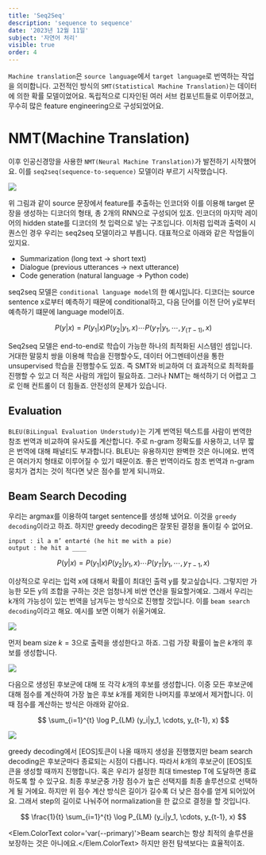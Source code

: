 ```yaml
---
title: 'Seq2Seq'
description: 'sequence to sequence'
date: '2023년 12월 11일'
subject: '자연어 처리'
visible: true
order: 4
---
```



`Machine translation`은 `source language`에서 `target language`로 번역하는 작업을 의미합니다.
고전적인 방식의 `SMT(Statistical Machine Translation)`는 데이터에 의한 확률 모델이었어요.
독립적으로 디자인된 여러 서브 컴포넌트들로 이루어졌고, 무수히 많은 feature engineering으로 구성되었어요.

# NMT(Machine Translation)

이후 인공신경망을 사용한 `NMT(Neural Machine Translation)`가 발전하기 시작했어요.
이를 `seq2seq(sequence-to-sequence)` 모델이라 부르기 시작했습니다.

![](00.png)

위 그림과 같이 source 문장에서 feature를 추출하는 인코더와 이를 이용해 target 문장을 생성하는 디코더의 형태, 총 2개의 RNN으로 구성되어 있죠.
인코더의 마지막 레이어의 hidden state를 디코더의 첫 입력으로 넣는 구조입니다.
이처럼 입력과 출력이 시퀀스인 경우 우리는 seq2seq 모델이라고 부릅니다.
대표적으로 아래와 같은 작업들이 있지요.

* Summarization (long text -> short text)
* Dialogue (previous utterances → next utterance)
* Code generation (natural language → Python code)

seq2seq 모델은 `conditional language model`의 한 예시입니다.
디코더는 source sentence x로부터 예측하기 때문에 conditional하고,
다음 단어를 이전 단어 y로부터 예측하기 떄문에 language model이죠.

$$
P(y|x) = P(y_1|x) P(y_2|y_1,x) \cdots P(y_T|y_1, \cdots, y_{(T-1)}, x)
$$

Seq2seq 모델은 end-to-end로 학습이 가능한 하나의 최적화된 시스템인 셈입니다.
거대한 말뭉치 쌍을 이용해 학습을 진행할수도, 데이터 어그멘테이션을 통한 unsupervised 학습을 진행할수도 있죠.
즉 SMT와 비교하여 더 효과적으로 최적화를 진행할 수 있고 더 적은 사람의 개입이 필요하죠.
그러나 NMT는 해석하기 더 어렵고 그로 인해 컨트롤이 더 힘들죠.
안전성의 문제가 있습니다.

## Evaluation

`BLEU(BiLingual Evaluation Understudy)`는 기계 번역된 텍스트를 사람이 번역한 참조 번역과 비교하여 유사도를 계산합니다.
주로 n-gram 정확도를 사용하고, 너무 짧은 번역에 대해 패널티도 부과합니다.
BLEU는 유용하지만 완벽한 것은 아니에요.
번역은 여러가지 형태로 이루어질 수 있기 때문이죠.
좋은 번역이라도 참조 번역과 n-gram 뭉치가 겹치는 것이 적다면 낮은 점수를 받게 되니까요.

## Beam Search Decoding

우리는 argmax를 이용하여 target sentence를 생성해 냈어요.
이것을 `greedy decoding`이라고 하죠.
하지만 greedy decoding은 잘못된 결정을 돌이킬 수 없어요.
```
input : il a m’ entarté (he hit me with a pie)
output : he hit a ____
```

$$
P(y|x) = P(y_1|x) P(y_2|y_1, x) \cdots P(y_T|y_1, \cdots, y_{T-1}, x)
$$

이상적으로 우리는 입력 x에 대해서 확률이 최대인 출력 y를 찾고싶습니다.
그렇지만 가능한 모든 y의 조합을 구하는 것은 엄청나게 비싼 연산을 필요할거예요.
그래서 우리는 k개의 가능성이 있는 번역을 남겨두는 방식으로 진행할 것입니다.
이를 `beam search decoding`이라고 해요.
예시를 보면 이해가 쉬울거예요.

![](01.png)

먼저 beam size $k=3$으로 출력을 생성한다고 하죠.
그럼 가장 확률이 높은 $k$개의 후보를 생성합니다.

![](02.png)

다음으로 생성된 후보군에 대해 또 각각 $k$개의 후보를 생성합니다.
이중 모든 후보군에 대해 점수를 계산하여 가장 높은 후보 $k$개를 제외한 나머지를 후보에서 제거합니다.
이때 점수를 계산하는 방식은 아래와 같아요.

$$
\sum_{i=1}^{t} \log P_{LM} (y_i|y_1, \cdots, y_{t-1}, x)
$$

![](03.png)

greedy decoding에서 [EOS]토큰이 나올 때까지 생성을 진행했지만 beam search decoding은 후보군마다 종료되는 시점이 다릅니다.
따라서 $k$개의 후보군이 [EOS]토큰을 생성할 때까지 진행합니다.
혹은 우리가 설정한 최대 timestep T에 도달하면 종료하도록 할 수 있구요.
최종 후보군중 가장 점수가 높은 선택지를 최종 솔루션으로 선택하게 될 거에요.
하지만 위 점수 계산 방식은 길이가 길수록 더 낮은 점수를 얻게 되어있어요.
그래서 step의 길이로 나눠주어 normalization을 한 값으로 결정을 할 것입니다.

$$
\frac{1}{t} \sum_{i=1}^{t} \log P_{LM} (y_i|y_1, \cdots, y_{t-1}, x)
$$

<Elem.ColorText color='var(--primary)'>Beam search는 항상 최적의 솔루션을 보장하는 것은 아니에요.</Elem.ColorText>
하지만 완전 탐색보다는 효율적이죠.
